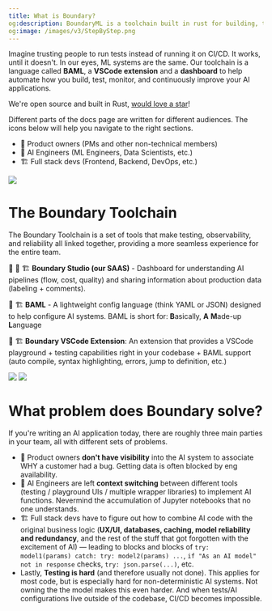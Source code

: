 ```yaml
---
title: What is Boundary?
og:description: BoundaryML is a toolchain built in rust for building, testing, monitoring, and improving AI applications. Imagine trusting people to run tests instead of running it on CI/CD. It works, until it doesn't. ML systems are the same. Our toolchain is a language called **BAML**, a **VSCode extension** and a **dashboard** that all work together.
og:image: /images/v3/StepByStep.png
---
```


Imagine trusting people to run tests instead of running it on CI/CD. It works, until it doesn't. In our eyes, ML systems are the same. Our toolchain is a language called **BAML**, a **VSCode extension** and a **dashboard** to help automate how you build, test, monitor, and continuously improve your AI applications.

We're open source and built in Rust, [would love a star](https://github.com/GlooHQ/baml)!

<Warning>
  Different parts of the docs page are written for different audiences. The
  icons below will help you navigate to the right sections.
  <ul>
    <li>💼 Product owners (PMs and other non-technical members)</li>
    <li>🔨 AI Engineers (ML Engineers, Data Scientists, etc.)</li>
    <li>🏗️ Full stack devs (Frontend, Backend, DevOps, etc.)</li>
  </ul>
</Warning>
<img src="/images/v3/AITeam.png" />

# The Boundary Toolchain

The Boundary Toolchain is a set of tools that make testing, observability, and reliability all linked together, providing a more seamless experience for the entire team.

💼 🔨 🏗️ **Boundary Studio (our SAAS)** - Dashboard for understanding AI pipelines (flow, cost, quality) and sharing information about production data (labeling + comments).

🔨 🏗️ **BAML** - A lightweight config language (think YAML or JSON) designed to help configure AI systems. BAML is short for: **B**asically, **A** **M**ade-up **L**anguage

🔨 🏗️ **Boundary VSCode Extension**: An extension that provides a VSCode playground + testing capabilities right in your codebase + BAML support (auto compile, syntax highlighting, errors, jump to definition, etc.)

<img src="/images/v3/StepByStep.png" />
<img src="/images/v3/BoundaryToolchain.png" />

# What problem does Boundary solve?

If you're writing an AI application today, there are roughly three main parties in
your team, all with different sets of problems.

- 💼 Product owners **don't have visibility** into the AI system to associate WHY a customer had a bug. Getting data is often blocked by eng availability.
- 🔨 AI Engineers are left **context switching** between different tools (testing / playground UIs / multiple wrapper libraries) to implement AI functions. Nevermind the accumulation of Jupyter notebooks that no one understands.
- 🏗️ Full stack devs have to figure out how to combine AI code with the original business logic (**UX/UI, databases, caching, model reliability and redundancy**, and the rest of the stuff that got forgotten with the excitement of AI) — leading to blocks and blocks of `try: model1(params) catch: try: model2(params) ...`, `if "As an AI model" not in response` checks, `try: json.parse(...)`, etc.
- Lastly, **Testing is hard** (and therefore usually not done). This applies for most code, but is especially hard for non-deterministic AI systems. Not owning the the model makes this even harder. And when tests/AI configurations live outside of the codebase, CI/CD becomes impossible.
